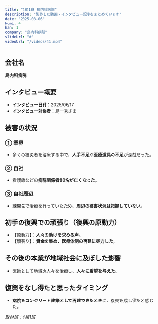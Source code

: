 ```yaml
---
title: "4組1班 島内科病院"
description: "製作した動画・インタビュー記事をまとめています"
date: "2025-08-06"
kumi: 4
han: 1
company: "島内科病院"
slideUrl: "#"
videoUrl: "/videos/41.mp4"
---
```

## 会社名
**島内科病院**

## インタビュー概要
- **インタビュー日付**：2025/06/17  
- **インタビュー対象者**：島一秀さま  

## 被害の状況

### ① 業界
- 多くの被災者を治療する中で、**人手不足**や**医療道具の不足**が深刻だった。  

### ② 自社
- 看護師などの**病院関係者80名が亡くなった**。  

### ③ 自社周辺
- 疎開先で治療を行っていたため、**周辺の被害状況は把握していない**。  

## 初手の復興での頑張り（復興の原動力）
- 【原動力】：**人々の助けを求める声**。  
- 【頑張り】：**資金を集め、医療体制の再建に尽力した**。  

## その後の本業が地域社会に及ぼした影響
- 医師として地域の人々を治療し、**人々に希望を与えた**。  

## 復興をなし得たと思ったタイミング
- **病院をコンクリート建築として再建できたとき**に、復興を成し得たと感じた。  

*取材班：4組1班*